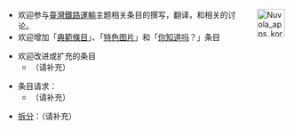 <span style="float:right;margin-left:0.9em">[[Image:Nuvola_apps_korganizer.svg|50px]]</span>

* 欢迎参与[[臺灣鐵路運輸|臺灣鐵路運輸]]主题相关条目的撰写，翻译，和相关的讨论。
* 欢迎增加「[[Portal:臺灣鐵路運輸/典範條目|典範條目]]」、「[[Portal:臺灣鐵路運輸/特色图片|特色图片]]」和「[[Portal:臺灣鐵路運輸/你知道吗|你知道吗]]？」条目

* 欢迎改进或扩充的条目
** （请补充）

* 条目请求：
** （请补充）

* [[Wikipedia:条目的大小|拆分]]：（请补充）